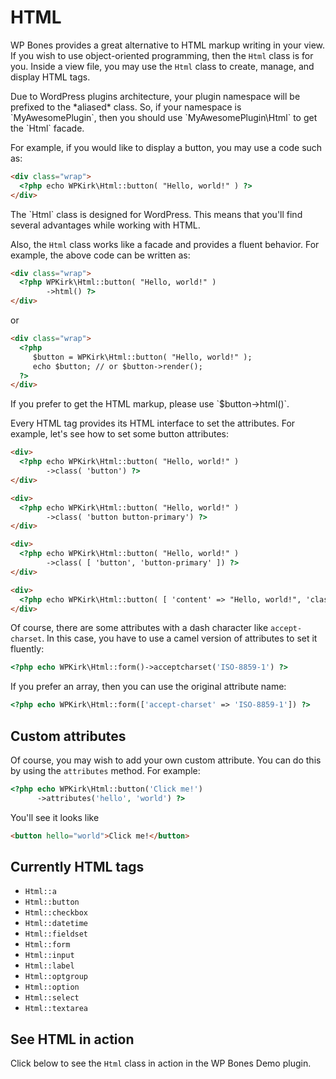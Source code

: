 
# HTML

WP Bones provides a great alternative to HTML markup writing in your view. If you wish to use object-oriented programming, then the `Html` class is for you. Inside a view file, you may use the `Html` class to create, manage, and display HTML tags.

<Callout type="info">
Due to WordPress plugins architecture, your plugin namespace will be prefixed to the *aliased* class. So, if your namespace is `MyAwesomePlugin`, then you should use `MyAwesomePlugin\Html` to get the `Html` facade.
</Callout>

For example, if you would like to display a button, you may use a code such as:

```html copy
<div class="wrap">
  <?php echo WPKirk\Html::button( "Hello, world!" ) ?>
</div>
```

<Callout type="info">
The `Html` class is designed for WordPress. This means that you'll find several advantages while working with HTML.
</Callout>

Also, the `Html` class works like a facade and provides a fluent behavior. For example, the above code can be written as:

```html copy
<div class="wrap">
  <?php WPKirk\Html::button( "Hello, world!" )
        ->html() ?>
</div>
```

or

```html copy
<div class="wrap">
  <?php 
     $button = WPKirk\Html::button( "Hello, world!" );
     echo $button; // or $button->render();	
  ?>
</div>
```

<Callout>
If you prefer to get the HTML markup, please use `$button->html()`.
</Callout>

Every HTML tag provides its HTML interface to set the attributes. For example, let's see how to set some button attributes:

```html copy
<div>
  <?php echo WPKirk\Html::button( "Hello, world!" )
        ->class( 'button') ?>
</div>

<div>
  <?php echo WPKirk\Html::button( "Hello, world!" )
        ->class( 'button button-primary') ?>
</div>

<div>
  <?php echo WPKirk\Html::button( "Hello, world!" )
        ->class( [ 'button', 'button-primary' ]) ?>
</div>

<div>
  <?php echo WPKirk\Html::button( [ 'content' => "Hello, world!", 'class' => 'button button-hero' ] ) ?>
</div>
```

Of course, there are some attributes with a dash character like `accept-charset`. In this case, you have to use a camel version of attributes to set it fluently:

```php copy
<?php echo WPKirk\Html::form()->acceptcharset('ISO-8859-1') ?>
```

If you prefer an array, then you can use the original attribute name:

```php copy
<?php echo WPKirk\Html::form(['accept-charset' => 'ISO-8859-1']) ?>
```

## Custom attributes

Of course, you may wish to add your own custom attribute. You can do this by using the `attributes` method. For example:

```php copy
<?php echo WPKirk\Html::button('Click me!')
      ->attributes('hello', 'world') ?>
```

You'll see it looks like

```html copy
<button hello="world">Click me!</button>
```

## Currently HTML tags

- `Html::a`
- `Html::button`
- `Html::checkbox`
- `Html::datetime`
- `Html::fieldset`
- `Html::form`
- `Html::input`
- `Html::label`
- `Html::optgroup`
- `Html::option`
- `Html::select`
- `Html::textarea`

## See HTML in action

Click below to see the `Html` class in action in the WP Bones Demo plugin.

<Group justify='center' mt={32}>
    <ActionButton />
</Group>